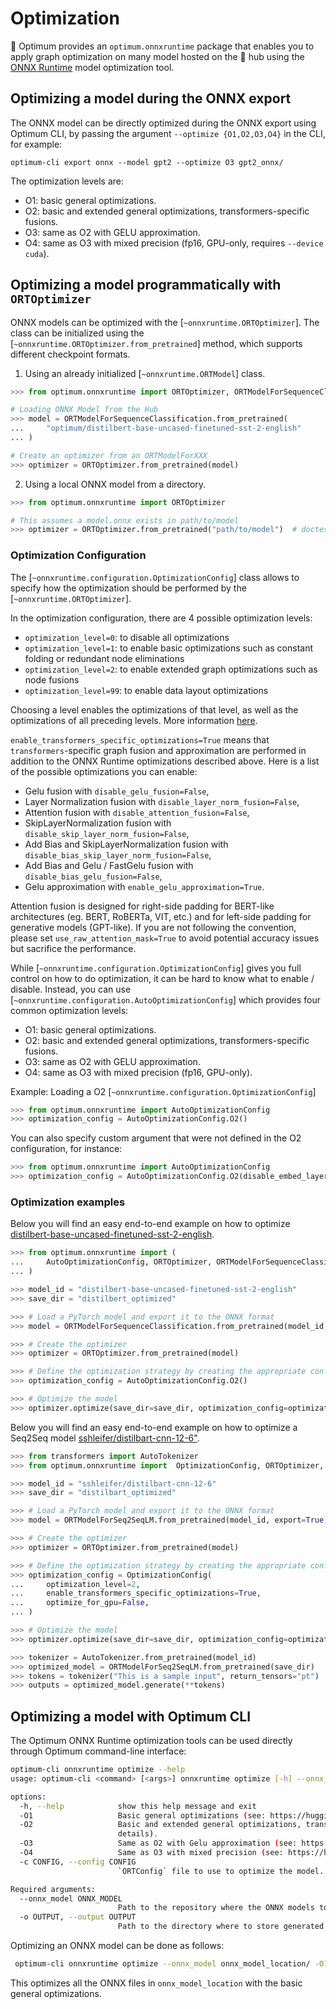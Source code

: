 <!--Copyright 2022 The HuggingFace Team. All rights reserved.

Licensed under the Apache License, Version 2.0 (the "License"); you may not use this file except in compliance with
the License. You may obtain a copy of the License at

http://www.apache.org/licenses/LICENSE-2.0

Unless required by applicable law or agreed to in writing, software distributed under the License is distributed on
an "AS IS" BASIS, WITHOUT WARRANTIES OR CONDITIONS OF ANY KIND, either express or implied. See the License for the
specific language governing permissions and limitations under the License.
-->

# Optimization

🤗 Optimum provides an `optimum.onnxruntime` package that enables you to apply graph optimization on many model hosted on the 🤗 hub using the [ONNX Runtime](https://github.com/microsoft/onnxruntime/tree/master/onnxruntime/python/tools/transformers) model optimization tool.

## Optimizing a model during the ONNX export

The ONNX model can be directly optimized during the ONNX export using Optimum CLI, by passing the argument `--optimize {O1,O2,O3,O4}` in the CLI, for example:

```
optimum-cli export onnx --model gpt2 --optimize O3 gpt2_onnx/
```

The optimization levels are:
- O1: basic general optimizations.
- O2: basic and extended general optimizations, transformers-specific fusions.
- O3: same as O2 with GELU approximation.
- O4: same as O3 with mixed precision (fp16, GPU-only, requires `--device cuda`).

## Optimizing a model programmatically with `ORTOptimizer`

ONNX models can be optimized with the [`~onnxruntime.ORTOptimizer`]. The class can be initialized using the [`~onnxruntime.ORTOptimizer.from_pretrained`] method, which supports different checkpoint formats.

1. Using an already initialized [`~onnxruntime.ORTModel`] class.

```python
>>> from optimum.onnxruntime import ORTOptimizer, ORTModelForSequenceClassification

# Loading ONNX Model from the Hub
>>> model = ORTModelForSequenceClassification.from_pretrained(
...     "optimum/distilbert-base-uncased-finetuned-sst-2-english"
... )

# Create an optimizer from an ORTModelForXXX
>>> optimizer = ORTOptimizer.from_pretrained(model)
```

2. Using a local ONNX model from a directory.

```python
>>> from optimum.onnxruntime import ORTOptimizer

# This assumes a model.onnx exists in path/to/model
>>> optimizer = ORTOptimizer.from_pretrained("path/to/model")  # doctest: +SKIP
```


### Optimization Configuration

The [`~onnxruntime.configuration.OptimizationConfig`] class allows to specify how the optimization should be performed by the [`~onnxruntime.ORTOptimizer`].

In the optimization configuration, there are 4 possible optimization levels:
- `optimization_level=0`: to disable all optimizations
- `optimization_level=1`: to enable basic optimizations such as constant folding or redundant node eliminations
- `optimization_level=2`: to enable extended graph optimizations such as node fusions
- `optimization_level=99`: to enable data layout optimizations

Choosing a level enables the optimizations of that level, as well as the optimizations of all preceding levels.
More information [here](https://onnxruntime.ai/docs/performance/graph-optimizations.html).

`enable_transformers_specific_optimizations=True` means that `transformers`-specific graph fusion and approximation are performed in addition to the ONNX Runtime optimizations described above.
Here is a list of the possible optimizations you can enable:
- Gelu fusion with `disable_gelu_fusion=False`,
- Layer Normalization fusion with `disable_layer_norm_fusion=False`,
- Attention fusion with `disable_attention_fusion=False`,
- SkipLayerNormalization fusion with `disable_skip_layer_norm_fusion=False`,
- Add Bias and SkipLayerNormalization fusion with `disable_bias_skip_layer_norm_fusion=False`,
- Add Bias and Gelu / FastGelu fusion with `disable_bias_gelu_fusion=False`,
- Gelu approximation with `enable_gelu_approximation=True`.

<Tip>

Attention fusion is designed for right-side padding for BERT-like architectures (eg. BERT, RoBERTa, VIT, etc.) and for left-side padding for generative models (GPT-like). If you are not following the convention, please set `use_raw_attention_mask=True` to avoid potential accuracy issues but sacrifice the performance.

</Tip>

While [`~onnxruntime.configuration.OptimizationConfig`] gives you full control on how to do optimization, it can be hard to know what to enable / disable. Instead, you can use [`~onnxruntime.configuration.AutoOptimizationConfig`] which provides four common optimization levels:
- O1: basic general optimizations.
- O2: basic and extended general optimizations, transformers-specific fusions.
- O3: same as O2 with GELU approximation.
- O4: same as O3 with mixed precision (fp16, GPU-only).

Example: Loading a O2 [`~onnxruntime.configuration.OptimizationConfig`]

```python
>>> from optimum.onnxruntime import AutoOptimizationConfig
>>> optimization_config = AutoOptimizationConfig.O2()
```

You can also specify custom argument that were not defined in the O2 configuration, for instance:

```python
>>> from optimum.onnxruntime import AutoOptimizationConfig
>>> optimization_config = AutoOptimizationConfig.O2(disable_embed_layer_norm_fusion=False)
```


### Optimization examples

Below you will find an easy end-to-end example on how to optimize [distilbert-base-uncased-finetuned-sst-2-english](https://huggingface.co/distilbert-base-uncased-finetuned-sst-2-english).

```python
>>> from optimum.onnxruntime import (
...     AutoOptimizationConfig, ORTOptimizer, ORTModelForSequenceClassification
... )

>>> model_id = "distilbert-base-uncased-finetuned-sst-2-english"
>>> save_dir = "distilbert_optimized"

>>> # Load a PyTorch model and export it to the ONNX format
>>> model = ORTModelForSequenceClassification.from_pretrained(model_id, export=True)

>>> # Create the optimizer
>>> optimizer = ORTOptimizer.from_pretrained(model)

>>> # Define the optimization strategy by creating the appropriate configuration
>>> optimization_config = AutoOptimizationConfig.O2()

>>> # Optimize the model
>>> optimizer.optimize(save_dir=save_dir, optimization_config=optimization_config)  # doctest: +IGNORE_RESULT
```


Below you will find an easy end-to-end example on how to optimize a Seq2Seq model [sshleifer/distilbart-cnn-12-6"](https://huggingface.co/sshleifer/distilbart-cnn-12-6).

```python
>>> from transformers import AutoTokenizer
>>> from optimum.onnxruntime import  OptimizationConfig, ORTOptimizer, ORTModelForSeq2SeqLM

>>> model_id = "sshleifer/distilbart-cnn-12-6"
>>> save_dir = "distilbart_optimized"

>>> # Load a PyTorch model and export it to the ONNX format
>>> model = ORTModelForSeq2SeqLM.from_pretrained(model_id, export=True)

>>> # Create the optimizer
>>> optimizer = ORTOptimizer.from_pretrained(model)

>>> # Define the optimization strategy by creating the appropriate configuration
>>> optimization_config = OptimizationConfig(
...     optimization_level=2,
...     enable_transformers_specific_optimizations=True,
...     optimize_for_gpu=False,
... )

>>> # Optimize the model
>>> optimizer.optimize(save_dir=save_dir, optimization_config=optimization_config)  # doctest: +IGNORE_RESULT

>>> tokenizer = AutoTokenizer.from_pretrained(model_id)
>>> optimized_model = ORTModelForSeq2SeqLM.from_pretrained(save_dir)
>>> tokens = tokenizer("This is a sample input", return_tensors="pt")
>>> outputs = optimized_model.generate(**tokens)
```

## Optimizing a model with Optimum CLI

The Optimum ONNX Runtime optimization tools can be used directly through Optimum command-line interface:

```bash
optimum-cli onnxruntime optimize --help
usage: optimum-cli <command> [<args>] onnxruntime optimize [-h] --onnx_model ONNX_MODEL -o OUTPUT (-O1 | -O2 | -O3 | -O4 | -c CONFIG)

options:
  -h, --help            show this help message and exit
  -O1                   Basic general optimizations (see: https://huggingface.co/docs/optimum/onnxruntime/usage_guides/optimization for more details).
  -O2                   Basic and extended general optimizations, transformers-specific fusions (see: https://huggingface.co/docs/optimum/onnxruntime/usage_guides/optimization for more
                        details).
  -O3                   Same as O2 with Gelu approximation (see: https://huggingface.co/docs/optimum/onnxruntime/usage_guides/optimization for more details).
  -O4                   Same as O3 with mixed precision (see: https://huggingface.co/docs/optimum/onnxruntime/usage_guides/optimization for more details).
  -c CONFIG, --config CONFIG
                        `ORTConfig` file to use to optimize the model.

Required arguments:
  --onnx_model ONNX_MODEL
                        Path to the repository where the ONNX models to optimize are located.
  -o OUTPUT, --output OUTPUT
                        Path to the directory where to store generated ONNX model.
```

Optimizing an ONNX model can be done as follows:

```bash
 optimum-cli onnxruntime optimize --onnx_model onnx_model_location/ -O1 -o optimized_model/
```

This optimizes all the ONNX files in `onnx_model_location` with the basic general optimizations. 
